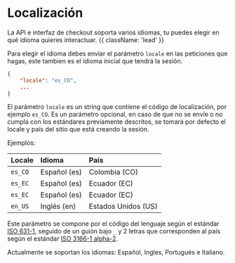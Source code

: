 # Localización

La API e interfaz de checkout soporta varios idiomas, tu puedes elegir en qué idioma quieres interactuar. {{ className: 'lead' }}

Para elegir el idioma debes enviar el parámetro `locale` en las peticiones que hagas, este tambien es el idioma inicial que tendrá la sesión.

```json
{
    "locale": "es_CO",
    ...
}
```

El parámetro `locale` es un string que contiene el código de localización, por ejemplo `es_CO`.  Es un parámetro opcional, en caso de que no se envíe o no cumpla con los estándares previamente descritos, se tomará por defecto el locale y país del sitio que está creando la sesión.

Ejemplos:

| Locale  |  Idioma      | País                 |
|:--------|:-------------|:---------------------|
| `es_CO` | Español (es) |  Colombia (CO)       |
| `es_EC` | Español (es) |  Ecuador  (EC)       |
| `es_EC` | Español (es) |  Ecuador  (EC)       |
| `en_US` | Inglés  (en) |  Estados Unidos (US) |

Este parámetro se compone por el código del lenguaje según el estándar [ISO 631-1](https://en.wikipedia.org/wiki/List_of_ISO_639-1_codes), seguido de un guión bajo `_` y 2 letras que corresponden al país según el estándar [ISO 3166-1 alpha-2](https://es.wikipedia.org/wiki/ISO_3166-1#C%C3%B3digos_ISO_3166-1).

Actualmente se soportan los idiomas: Español, Ingles, Portugués e Italiano.